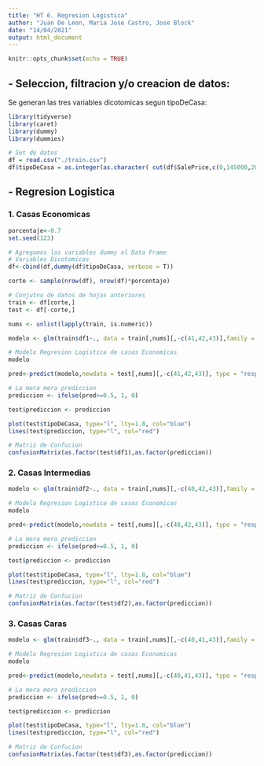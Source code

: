 ```yaml
---
title: "HT 6. Regresion Logistica"
author: "Juan De Leon, Maria Jose Castro, Jose Block"
date: "14/04/2021"
output: html_document
---
```


```r
knitr::opts_chunk$set(echo = TRUE)
```

## - Seleccion, filtracion y/o creacion de datos:

Se generan las tres variables dicotomicas segun tipoDeCasa:
```r
library(tidyverse)
library(caret)
library(dummy)
library(dummies)

# Set de datos
df = read.csv("./train.csv")
df$tipoDeCasa = as.integer(as.character( cut(df$SalePrice,c(0,145000,205000,410000), labels = c(1, 2, 3))))

```
## - Regresion Logistica

### 1. Casas Economicas

```r
porcentaje<-0.7
set.seed(123)

# Agregamos las variables dummy al Data Frame
# Variables Dicotomicas
df<-cbind(df,dummy(df$tipoDeCasa, verbose = T))

corte <- sample(nrow(df), nrow(df)*porcentaje)

# Conjutno de datos de hojas anteriores
train <- df[corte,]
test <- df[-corte,]

nums <- unlist(lapply(train, is.numeric))

modelo <- glm(train$df1~., data = train[,nums][,-c(41,42,43)],family = binomial(), maxit=100)

# Modelo Regresion Logistica de casas Economicas
modelo

pred<-predict(modelo,newdata = test[,nums][,-c(41,42,43)], type = "response")

# La mera mera prediccion
prediccion <- ifelse(pred>=0.5, 1, 0)

test$prediccion <- prediccion

plot(test$tipoDeCasa, type="l", lty=1.8, col="blue")
lines(test$prediccion, type="l", col="red")

# Matriz de Confucion
confusionMatrix(as.factor(test$df1),as.factor(prediccion))

```

### 2. Casas Intermedias

```r

modelo <- glm(train$df2~., data = train[,nums][,-c(40,42,43)],family = binomial(), maxit=100)

# Modelo Regresion Logistica de casas Economicas
modelo

pred<-predict(modelo,newdata = test[,nums][,-c(40,42,43)], type = "response")

# La mera mera prediccion
prediccion <- ifelse(pred>=0.5, 1, 0)

test$prediccion <- prediccion

plot(test$tipoDeCasa, type="l", lty=1.8, col="blue")
lines(test$prediccion, type="l", col="red")

# Matriz de Confucion
confusionMatrix(as.factor(test$df2),as.factor(prediccion))

```

### 3. Casas Caras

```r

modelo <- glm(train$df3~., data = train[,nums][,-c(40,41,43)],family = binomial(), maxit=100)

# Modelo Regresion Logistica de casas Economicas
modelo

pred<-predict(modelo,newdata = test[,nums][,-c(40,41,43)], type = "response")

# La mera mera prediccion
prediccion <- ifelse(pred>=0.5, 1, 0)

test$prediccion <- prediccion

plot(test$tipoDeCasa, type="l", lty=1.8, col="blue")
lines(test$prediccion, type="l", col="red")

# Matriz de Confucion
confusionMatrix(as.factor(test$df3),as.factor(prediccion))

```